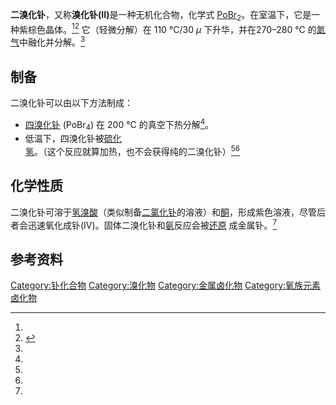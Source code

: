 {{Chembox
|ImageFile=Polonium dibromide.png
| SystematicName = Polonium dibromide
|Section1={{Chembox Identifiers
| CASNo = 66794-54-5
| SMILES = [Br-].[Br-].[Po+2]
}}
|Section2={{Chembox Properties
| Po=1|Br=2
| Appearance = 紫棕色晶体<ref name="Holleman&Wiberg">{{Holleman&Wiberg|page=594}}</ref><ref name="Bagnall"/>
| MeltingPtC = 270
| Melting_notes = 分解<ref name="Holleman&Wiberg"/><ref name="Bagnall"/> ，[[升华|升华]]于 110 °C<ref name="Bagnall"/>
| SolubleOther = 可溶于[[氢溴酸|氢溴酸]]和[[酮|酮]]<ref name="Bagnall"/>
}}
}}

'''二溴化钋'''，又称'''溴化钋(II)'''是一种无机化合物，化学式 [[钋|Po]][[溴|Br]]<sub>2</sub>。在室温下，它是一种紫棕色晶体。<ref name="Holleman&Wiberg"/><ref name="Bagnall">{{cite book |title=Advances in Inorganic Chemistry and Radiochemistry |chapter=The Chemistry of Polonium |last1=Bagnall |first1=K. W. |year=1962 |publisher=[[Academic_Press|Academic Press]] |location=New York |isbn=978-0-12-023604-6 |pages=197–230 |accessdate=June 14, 2012 |url=https://www.google.com/books?id=8qePsa3V8GQC |archive-date=2015-01-25 |archive-url=https://web.archive.org/web/20150125033759/http://www.google.com/books?id=8qePsa3V8GQC |dead-url=no }}</ref> 它（轻微分解）在 110 °C/30 ''μ'' 下升华，并在270–280 °C 的[[氮气|氮气]]中融化并分解。<ref name="Bagnall"/>

==制备==
二溴化钋可以由以下方法制成：
*[[四溴化钋|四溴化钋]] (PoBr<sub>4</sub>) 在 200 °C 的真空下热分解<ref name="Bagnall"/>。
*低温下，四溴化钋被[[硫化氢|硫化氢]]{{le|脱卤|Dehalogenation}}。（这个反应就算加热，也不会获得纯的二溴化钋）<ref name="Holleman&Wiberg"/><ref name="Bagnall"/>

==化学性质==
二溴化钋可溶于[[氢溴酸|氢溴酸]]（类似制备[[二氯化钋|二氯化钋]]的溶液）和[[酮|酮]]，形成紫色溶液，尽管后者会迅速氧化成钋(IV)。固体二溴化钋和[[氨|氨]]反应会被[[还原|还原]] 成金属钋。<ref name="Bagnall"/>

==参考资料==
{{reflist}}
{{钋化合物}}

[[Category:钋化合物|Category:钋化合物]]
[[Category:溴化物|Category:溴化物]]
[[Category:金属卤化物|Category:金属卤化物]]
[[Category:氧族元素卤化物|Category:氧族元素卤化物]]